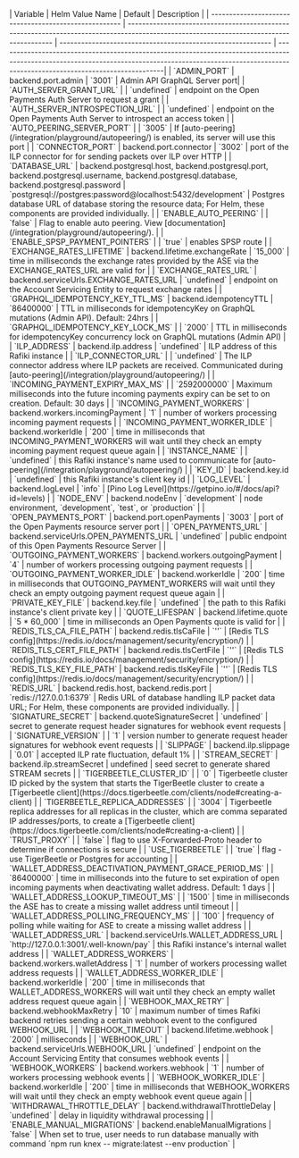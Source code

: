 
<div class='wide-table'>
  | Variable | Helm Value Name | Default | Description |
  |  ----------------------------------------------------- |  ---------------------------------------------------------------------------------------------------------------------------------------  | ----------------------------------------------------------- |  ----------------------------------------------------------------------------------------------------------------------------------------------------------------------------------------------------------| 
  | `ADMIN_PORT` | backend.port.admin | `3001` | Admin API GraphQL Server port| 
  | `AUTH_SERVER_GRANT_URL` | | `undefined` | endpoint on the Open Payments Auth Server to request a grant | 
  | `AUTH_SERVER_INTROSPECTION_URL` | |  `undefined` | endpoint on the Open Payments Auth Server to introspect an access token | 
  | `AUTO_PEERING_SERVER_PORT` | | `3005` | If [auto-peering](/integration/playground/autopeering/) is enabled, its server will use this port | 
  | `CONNECTOR_PORT` | backend.port.connector | `3002` | port of the ILP connector for for sending packets over ILP over HTTP | 
  | `DATABASE_URL` | backend.postgresql.host, backend.postgresql.port, backend.postgresql.username, backend.postgresql.database, backend.postgresql.password | `postgresql://postgres:password@localhost:5432/development` | Postgres database URL of database storing the resource data; For Helm, these components are provided individually. | 
  | `ENABLE_AUTO_PEERING` | | `false` | Flag to enable auto peering. View [documentation](/integration/playground/autopeering/). | 
  | `ENABLE_SPSP_PAYMENT_POINTERS` | | `true` | enables SPSP route | 
  | `EXCHANGE_RATES_LIFETIME` | backend.lifetime.exchangeRate | `15_000` | time in milliseconds the exchange rates provided by the ASE via the EXCHANGE_RATES_URL are valid for | 
  | `EXCHANGE_RATES_URL` |  backend.serviceUrls.EXCHANGE_RATES_URL | `undefined` | endpoint on the Account Servicing Entity to request exchange rates | 
  | `GRAPHQL_IDEMPOTENCY_KEY_TTL_MS` | backend.idempotencyTTL | `86400000` | TTL in milliseconds for idempotencyKey on GraphQL mutations (Admin API). Default: 24hrs | 
  | `GRAPHQL_IDEMPOTENCY_KEY_LOCK_MS` | | `2000` | TTL in milliseconds for idempotencyKey concurrency lock on GraphQL mutations (Admin API) | 
  | `ILP_ADDRESS` | backend.ilp.address | `undefined` | ILP address of this Rafiki instance | 
  | `ILP_CONNECTOR_URL` | | `undefined` | The ILP connector address where ILP packets are received. Communicated during [auto-peering](/integration/playground/autopeering/) | 
  | `INCOMING_PAYMENT_EXPIRY_MAX_MS` | | `2592000000` | Maximum milliseconds into the future incoming payments expiry can be set to on creation. Default: 30 days | 
  | `INCOMING_PAYMENT_WORKERS` | backend.workers.incomingPayment | `1` | number of workers processing incoming payment requests | 
  | `INCOMING_PAYMENT_WORKER_IDLE` | backend.workerIdle | `200` | time in milliseconds that INCOMING_PAYMENT_WORKERS will wait until they check an empty incoming payment request queue again | 
  | `INSTANCE_NAME` | | `undefined` |  this Rafiki instance's name used to communicate for [auto-peering](/integration/playground/autopeering/) | 
  | `KEY_ID` | backend.key.id | `undefined` | this Rafiki instance's client key id | 
  | `LOG_LEVEL` | backend.logLevel | `info` | [Pino Log Level](https://getpino.io/#/docs/api?id=levels) | 
  | `NODE_ENV` |  backend.nodeEnv | `development` | node environment, `development`, `test`, or `production` | 
  | `OPEN_PAYMENTS_PORT` | backend.port.openPayments | `3003` | port of the Open Payments resource server port | 
  | `OPEN_PAYMENTS_URL` | backend.serviceUrls.OPEN_PAYMENTS_URL | `undefined` | public endpoint of this Open Payments Resource Server | 
  | `OUTGOING_PAYMENT_WORKERS` | backend.workers.outgoingPayment | `4` | number of workers processing outgoing  payment requests | 
  | `OUTGOING_PAYMENT_WORKER_IDLE` | backend.workerIdle | `200` | time in milliseconds that OUTGOING_PAYMENT_WORKERS will wait until they check an empty outgoing payment request queue again | 
  | `PRIVATE_KEY_FILE` | backend.key.file | `undefined` | the path to this Rafiki instance's client private key | | `QUOTE_LIFESPAN` | backend.lifetime.quote | `5 * 60_000` | time in milliseconds an Open Payments quote is valid for | 
  | `REDIS_TLS_CA_FILE_PATH` | backend.redis.tlsCaFile | `''` | [Redis TLS config](https://redis.io/docs/management/security/encryption/) | 
  | `REDIS_TLS_CERT_FILE_PATH` | backend.redis.tlsCertFile | `''` | [Redis TLS config](https://redis.io/docs/management/security/encryption/) | 
  | `REDIS_TLS_KEY_FILE_PATH` | backend.redis.tlsKeyFile | `''` | [Redis TLS config](https://redis.io/docs/management/security/encryption/) | 
  | `REDIS_URL` | backend.redis.host, backend.redis.port | `redis://127.0.0.1:6379` | Redis URL of database handling ILP packet data URL; For Helm, these components are provided individually. | 
  | `SIGNATURE_SECRET` | backend.quoteSignatureSecret | `undefined` | secret to generate request header signatures for webhook event requests | 
  | `SIGNATURE_VERSION` | | `1` | version number to generate request header signatures for webhook event requests | 
  | `SLIPPAGE` |  backend.ilp.slippage | `0.01` | accepted ILP rate fluctuation, default 1% | 
  | `STREAM_SECRET` | backend.ilp.streamSecret | undefined | seed secret to generate shared STREAM secrets | 
  | `TIGERBEETLE_CLUSTER_ID` | | `0` | Tigerbeetle cluster ID picked by the system that starts the TigerBeetle cluster to create a [Tigerbeetle client](https://docs.tigerbeetle.com/clients/node#creating-a-client) | 
  | `TIGERBEETLE_REPLICA_ADDRESSES` | | `3004` | Tigerbeetle replica addresses for all replicas in the cluster, which are comma separated IP addresses/ports, to create a [Tigerbeetle client](https://docs.tigerbeetle.com/clients/node#creating-a-client) | 
  | `TRUST_PROXY` | | `false` | flag to use X-Forwarded-Proto header to determine if connections is secure | 
  | `USE_TIGERBEETLE` | | `true` | flag - use TigerBeetle or Postgres for accounting | 
  | `WALLET_ADDRESS_DEACTIVATION_PAYMENT_GRACE_PERIOD_MS` | | `86400000` | time in milliseconds into the future to set expiration of open incoming payments when deactivating wallet address. Default: 1 days | 
  | `WALLET_ADDRESS_LOOKUP_TIMEOUT_MS` | | `1500` | time in milliseconds the ASE has to create a missing wallet address until timeout | 
  | `WALLET_ADDRESS_POLLING_FREQUENCY_MS` | | `100` | frequency of polling while waiting for ASE to create a missing wallet address | 
  | `WALLET_ADDRESS_URL` | backend.serviceUrls.WALLET_ADDRESS_URL | `http://127.0.0.1:3001/.well-known/pay` | this Rafiki instance's internal wallet address | 
  | `WALLET_ADDRESS_WORKERS` | backend.workers.walletAddress | `1` | number of workers processing wallet address requests | 
  | `WALLET_ADDRESS_WORKER_IDLE` | backend.workerIdle | `200` | time in milliseconds that WALLET_ADDRESS_WORKERS will wait until they check an empty wallet address request queue again | 
  | `WEBHOOK_MAX_RETRY` | backend.webhookMaxRetry | `10` | maximum number of times Rafiki backend retries sending a certain webhook event to the configured WEBHOOK_URL | 
  | `WEBHOOK_TIMEOUT` | backend.lifetime.webhook | `2000` | milliseconds | 
  | `WEBHOOK_URL` | backend.serviceUrls.WEBHOOK_URL | `undefined` | endpoint on the Account Servicing Entity that consumes webhook events | 
  | `WEBHOOK_WORKERS` | backend.workers.webhook | `1` | number of workers processing webhook events | 
  | `WEBHOOK_WORKER_IDLE` | backend.workerIdle | `200` | time in milliseconds that WEBHOOK_WORKERS will wait until they check an empty webhook event queue again | 
  | `WITHDRAWAL_THROTTLE_DELAY` | backend.withdrawalThrottleDelay | `undefined` | delay in liquidity withdrawal processing | 
  | `ENABLE_MANUAL_MIGRATIONS` | backend.enableManualMigrations | `false` | When set to true, user needs to run database manually with command `npm run knex -- migrate:latest --env production` |
</div>
